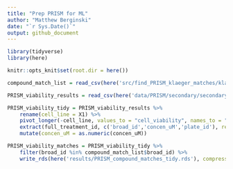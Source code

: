 ```yaml
---
title: "Prep PRISM for ML"
author: "Matthew Berginski"
date: "`r Sys.Date()`"
output: github_document
---
```


```r
library(tidyverse)
library(here)

knitr::opts_knit$set(root.dir = here())
```

```r
compound_match_list = read_csv(here('src/find_PRISM_klaeger_matches/klaeger_PRISM_match_list.csv'))

PRISM_viability_results = read_csv(here('data/PRISM/secondary/secondary-screen-replicate-collapsed-logfold-change.csv'))

PRISM_viability_tidy = PRISM_viability_results %>% 
	rename(cell_line = X1) %>% 
	pivot_longer(-cell_line, values_to = "cell_viability", names_to = "full_treatment_id") %>%
	extract(full_treatment_id, c('broad_id','concen_uM','plate_id'), regex = "(.*)::(.*)::(.*)") %>%
	mutate(concen_uM = as.numeric(concen_uM)) 

PRISM_viability_matches = PRISM_viability_tidy %>%
	filter(broad_id %in% compound_match_list$broad_id) %>%
	write_rds(here('results/PRISM_compound_matches_tidy.rds'), compress = 'gz')
```

